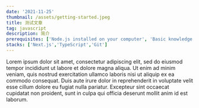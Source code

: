 ```yaml
---
date: '2021-11-25'
thumbnail: /assets/getting-started.jpeg
title: 测试文章
tag: javascript
description: 简介
prerequisites: ['Node.js installed on your computer', 'Basic knowledge working with Next.js and TypeScript']
stacks: ['Next.js','TypeScript','Git']
---
```


Lorem ipsum dolor sit amet, consectetur adipiscing elit, sed do eiusmod tempor incididunt ut labore et dolore magna aliqua. Ut enim ad minim veniam, quis nostrud exercitation ullamco laboris nisi ut aliquip ex ea commodo consequat. Duis aute irure dolor in reprehenderit in voluptate velit esse cillum dolore eu fugiat nulla pariatur. Excepteur sint occaecat cupidatat non proident, sunt in culpa qui officia deserunt mollit anim id est laborum.
